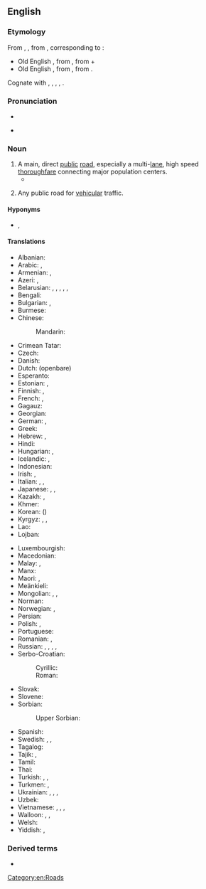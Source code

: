 ==English==
{{wikipedia|lang=en}}

===Etymology===
From {{etyl|enm|en}} {{m|enm|heiȝwai}}, {{m|enm|heiȝwei}}, from {{etyl|ang|en}} {{m|ang|hēahweġ||main road, highway}}, corresponding to {{compound|high|way|lang=en}}:
* Old English {{m|ang|hēah||of great height, tall}}, from {{etyl|gem-pro|en}} {{m|gem-pro|*hauhaz}}, from {{etyl|ine-pro|en}} {{m|ine-pro|*kowkos||hill}} +
* Old English {{m|ang|weġ||road, path}}, from {{etyl|gem-pro|en}} {{m|gem-pro|*wegaz}}, from {{etyl|ine-pro|en}} {{m|ine-pro|*weǵʰ-||to move}}.
Cognate with {{cog|sco|heaway}}, {{m|sco|heway}}, {{m|sco|hieway}}, {{m|sco|hichway}}, {{m|sco|heichway||highway}}.

===Pronunciation===
* {{IPA|/ˈhaɪweɪ/|lang=en}}
* {{audio|en-us-highway.ogg|Audio (US)|lang=en}}
*: {{rhymes|aɪweɪ|lang=en}}

===Noun===
{{en-noun}}

# A main, direct [[public]] [[road]], especially a multi-[[lane]], high speed [[thoroughfare]] connecting major population centers.
#* {{quote-book|year=1963|author={{w|Margery Allingham}}|title={{w|The China Governess}}
|chapter=7|url=http://openlibrary.org/works/OL2004261W
|passage=The '''highway''' to the East Coast which ran through the borough of Ebbfield had always been a main road and even now, despite the vast garages, the pylons and the gaily painted factory glasshouses which had sprung up beside it, there still remained an occasional trace of past cultures.}}
# {{lb|en|rail}} Any public road for [[vehicular]] traffic.

====Hyponyms====
* {{sense|main public road}} {{l|en|expressway}}, {{l|en|motorway}}

====Translations====
{{trans-top|main public road}}
* Albanian: {{t|sq|autostradë|f}}
* Arabic: {{t|ar|طَرِيق|m}}, {{t|ar|طَرِيق عَامّ|m}}
* Armenian: {{t|hy|խճուղի|sc=Armn}}, {{t+|hy|մայրուղի|sc=Armn}}
* Azeri: {{t|az|şose}}, {{t|az|magistral}}
* Belarusian: {{t|be|шаса́|f|sc=Cyrl}}, {{t|be|шаша́|f|sc=Cyrl}}, {{t|be|саша́|f|sc=Cyrl}}, {{t|be|шо́са|f|sc=Cyrl}}, {{t|be|магістра́ль|f|sc=Cyrl}}, {{t|be|аўтамагістра́ль|f|sc=Cyrl}}
* Bengali: {{t|bn|রাজপথ|tr=rajpôth|sc=Beng}}
* Bulgarian: {{t|bg|автомагистра́ла|f}}, {{t|bg|автостра́да|f}}
* Burmese: {{t|my|လမ်းမကြီး|sc=Mymr}}
* Chinese:
*: Mandarin: {{t+|cmn|公路|tr=gōnglù|sc=Hani}}
* Crimean Tatar: {{t|crh|taş yol}}
* Czech: {{t+|cs|dálnice}}
* Danish: {{t+|da|motorvej}}
* Dutch: (openbare) {{t+|nl|weg|m}}
* Esperanto: {{t|eo|ŝoseo}}
* Estonian: {{t|et|maantee}}, {{t|et|kiirtee}}
* Finnish: {{t|fi|päätie}}, {{t+|fi|valtatie}}
* French: {{t|fr|grande route|f}}, {{t+|fr|chaussée|f}}
* Gagauz: {{t|gag|şösä}}
* Georgian: {{t|ka|გზატკეცილი|sc=Geor}}
* German: {{t+|de|Hauptstraße|f}}, {{t+|de|Chaussee|f}}
* Greek: {{t+|el|αυτοκινητόδρομος|m}}
* Hebrew: {{t+|he|כְּבִיש מַהִיר|tr=kvish mahir|sc=Hebr}}, {{t+|he|אוֹטוֹסְטְרָדָה|f|tr=otostrada|sc=Hebr}}
* Hindi: {{t+|hi|राजमार्ग|sc=Deva}}
* Hungarian: {{t+|hu|autópálya}}, {{t+|hu|országút}}
* Icelandic: {{t+|is|hraðbraut|f}}, {{t|is|þjóðvegur|m}}
* Indonesian: {{t+|id|jalan raya}}
* Irish: {{t|ga|mórbhealach|m}}, {{t|ga|mórbhóthar|m}}
* Italian: {{t|it|strada maestra|f}}, {{t|it|via maestra|f}}, {{t+|it|autostrada|f}}
* Japanese: {{t+|ja|公道|tr=こうどう, kōdō}}, {{t+|ja|街道|tr=かいどう, kaidō}}, {{t+|ja|公路|tr=こうろ, kōro}}
* Kazakh: {{t|kk|тас жол|sc=Cyrl}}, {{t|kk|шоссе|sc=Cyrl}}
* Khmer: {{t|km|ផ្លូវធំ|sc=Khmr|tr=pləv tʰom}}
* Korean: {{t+|ko|공로|sc=Kore}} ({{t+|ko|公路|sc=Kore}})
* Kyrgyz: {{t+|ky|шоссе|sc=Cyrl}}, {{t|ky|даңгыр жол|sc=Cyrl}}, {{t|ky|магистраль|sc=Cyrl}}
* Lao: {{t|lo|ທາງຫຼວງ|sc=Laoo}}
* Lojban: {{t|jbo|dargu}}
{{trans-mid}}
* Luxembourgish: {{t|lb|Schnellstrossen}}
* Macedonian: {{t|mk|автопат|m|sc=Cyrl}}
* Malay: {{t|ms|jalan raya}}, {{t|ms|lebuh raya}}
* Manx: {{t|gv|ard-raad|m}}
* Maori: {{t|mi|huanui}}, {{t|mi|huarahi}}
* Meänkieli: {{t|fit|tolppatie}}
* Mongolian: {{t|mn|гол зам|sc=Cyrl}}, {{t|mn|төв зам|sc=Cyrl}}, {{t|mn|авто зам|sc=Cyrl}}
* Norman: {{t|nrf|grand'c'mîn|m}}
* Norwegian: {{t+|no|motorvei}}, {{t|no|motorveg}}
* Persian: {{t+|fa|بزرگراه|tr=bozorgrâh}}
* Polish: {{t+|pl|autostrada|f}}, {{t+|pl|szosa|f}}
* Portuguese: {{t+|pt|rodovia|f}}
* Romanian: {{t+|ro|autostradă|f}}, {{t+|ro|șosea}}
* Russian: {{t+|ru|шоссе́|n|tr=šossɛ́}}, {{t+|ru|магистра́ль|f}}, {{t+|ru|автостра́да|f}}, {{t+|ru|автомагистра́ль|f}}, {{t+|ru|автодоро́га|f|sc=Cyrl}}
* Serbo-Croatian:
*: Cyrillic: {{t|sh|аутопут|m}}
*: Roman: {{t+|sh|autoput|m}}
* Slovak: {{t|sk|diaľnica|f}}
* Slovene: {{t|sl|avtocesta|f}}
* Sorbian:
*: Upper Sorbian: {{t|hsb|dróha|f}}
* Spanish: {{t+|es|carretera|f}}
* Swedish: {{t+|sv|motorväg|c}}, {{t+|sv|landsväg|c}}, {{t+|sv|väg|c}}
* Tagalog: {{t|tl|lansangan}}
* Tajik: {{t|tg|шоссе|sc=Cyrl}}, {{t|tg|шоҳроҳ|sc=Cyrl}}
* Tamil: {{t-needed|ta}}
* Thai: {{t|th|ทางหลวง|tr=taang-lŭang}}
* Turkish: {{t+|tr|otoyol}}, {{t+|tr|otoban}}, {{t|tr|anayol}}
* Turkmen: {{t|tk|şosse}}, {{t|tk|magistral}}
* Ukrainian: {{t|uk|шосе́|n|sc=Cyrl}}, {{t|uk|магістра́ль|f|sc=Cyrl}}, {{t+|uk|автошля́х|m|sc=Cyrl}}, {{t+|uk|автомагістра́ль|f|sc=Cyrl}}
* Uzbek: {{t+|uz|shosse}}
* Vietnamese: {{t+|vi|xa lộ}}, {{t|vi|đường ô tô}}, {{t|vi|đường quốc lộ|sc=Cyrl}}, {{t+|vi|quốc lộ|sc=Cyrl}}
* Walloon: {{t|wa|grand-rote|f}}, {{t+|wa|cwate-bindes|f}}, {{t+|wa|mwaisse voye|f}}
* Welsh: {{t|cy|priffordd|f}}
* Yiddish: {{t|yi|שטראָז|sc=Hebr}}, {{t|yi|שאָסיי|sc=Hebr}}
{{trans-bottom}}

===Derived terms===
* {{l|en|hwy.}}

[[Category:en:Roads]]